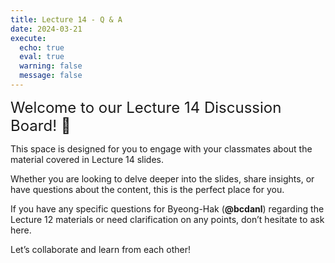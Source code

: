 ```yaml
---
title: Lecture 14 - Q & A
date: 2024-03-21
execute: 
  echo: true
  eval: true
  warning: false
  message: false
---
```


<font size = "5">Welcome to our Lecture 14 Discussion Board! 👋 </font>


This space is designed for you to engage with your classmates about the material covered in Lecture 14 slides.

Whether you are looking to delve deeper into the slides, share insights, or have questions about the content, this is the perfect place for you.

If you have any specific questions for Byeong-Hak (**@bcdanl**) regarding the Lecture 12 materials or need clarification on any points, don't hesitate to ask here. 

Let's collaborate and learn from each other!

